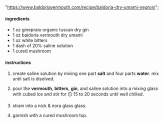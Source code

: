   "https://www.baldoriavermouth.com/recipe/baldoria-dry-umami-negroni";

#### ingredients

- 1 oz ginepraio organic tuscan dry gin
- 1 oz baldoria vermouth dry umami
- 1 oz white bitters
- 1 dash of 20% saline solution
- 1 cured mushroom

#### instructions

1. create saline solution by mixing one part **salt** and four parts **water**. mix until salt is disolved.

1. pour the **vermouth**, **bitters**, **gin**, and saline solution into a mixing glass with cubed ice and stir for ⏲️ 15 to 20 seconds until well chilled.

1. strain into a nick & nora glass glass.

1. garnish with a cured mushroom top.
